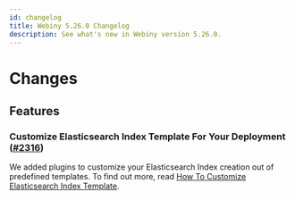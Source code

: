 ```yaml
---
id: changelog
title: Webiny 5.26.0 Changelog
description: See what's new in Webiny version 5.26.0.
---
```


# Changes

## Features

### Customize Elasticsearch Index Template For Your Deployment ([#2316](https://github.com/webiny/webiny-js/pull/2316))

We added plugins to customize your Elasticsearch Index creation out of predefined templates. To find out more, read [How To Customize Elasticsearch Index Template](/docs/core-development-concepts/extending-and-customizing/how-to-customize-elasticsearch-index-template).
